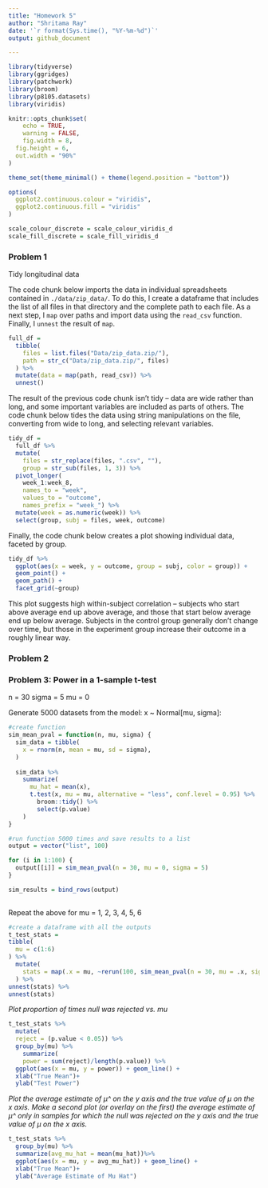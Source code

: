 ```yaml
---
title: "Homework 5"
author: "Shritama Ray"
date: '`r format(Sys.time(), "%Y-%m-%d")`'
output: github_document

---
```


```r
library(tidyverse)
library(ggridges)
library(patchwork)
library(broom)
library(p8105.datasets)
library(viridis)

knitr::opts_chunk$set(
	echo = TRUE,
	warning = FALSE,
	fig.width = 8, 
  fig.height = 6,
  out.width = "90%"
)

theme_set(theme_minimal() + theme(legend.position = "bottom"))

options(
  ggplot2.continuous.colour = "viridis",
  ggplot2.continuous.fill = "viridis"
)

scale_colour_discrete = scale_colour_viridis_d
scale_fill_discrete = scale_fill_viridis_d
```

### Problem 1

Tidy longitudinal data

The code chunk below imports the data in individual spreadsheets contained in `./data/zip_data/`. To do this, I create a dataframe that includes the list of all files in that directory and the complete path to each file. As a next step, I `map` over paths and import data using the `read_csv` function. Finally, I `unnest` the result of `map`.

```r
full_df = 
  tibble(
    files = list.files("Data/zip_data.zip/"),
    path = str_c("Data/zip_data.zip/", files)
  ) %>% 
  mutate(data = map(path, read_csv)) %>% 
  unnest()
```

The result of the previous code chunk isn't tidy -- data are wide rather than long, and some important variables are included as parts of others. The code chunk below tides the data using string manipulations on the file, converting from wide to long, and selecting relevant variables. 

```r
tidy_df = 
  full_df %>% 
  mutate(
    files = str_replace(files, ".csv", ""),
    group = str_sub(files, 1, 3)) %>% 
  pivot_longer(
    week_1:week_8,
    names_to = "week",
    values_to = "outcome",
    names_prefix = "week_") %>% 
  mutate(week = as.numeric(week)) %>% 
  select(group, subj = files, week, outcome)
```

Finally, the code chunk below creates a plot showing individual data, faceted by group. 

```r
tidy_df %>% 
  ggplot(aes(x = week, y = outcome, group = subj, color = group)) + 
  geom_point() + 
  geom_path() + 
  facet_grid(~group)
```

This plot suggests high within-subject correlation -- subjects who start above average end up above average, and those that start below average end up below average. Subjects in the control group generally don't change over time, but those in the experiment group increase their outcome in a roughly linear way. 

### Problem 2

### Problem 3: Power in a 1-sample t-test

n = 30
sigma = 5
mu = 0

Generate 5000 datasets from the model: x ~ Normal[mu, sigma]:
```r

#create function
sim_mean_pval = function(n, mu, sigma) {
  sim_data = tibble(
    x = rnorm(n, mean = mu, sd = sigma),
  )
  
  sim_data %>% 
    summarize(
      mu_hat = mean(x),
      t.test(x, mu = mu, alternative = "less", conf.level = 0.95) %>%
        broom::tidy() %>%
        select(p.value)
    )
}

#run function 5000 times and save results to a list
output = vector("list", 100)

for (i in 1:100) {
  output[[i]] = sim_mean_pval(n = 30, mu = 0, sigma = 5)
}

sim_results = bind_rows(output)
  
```

Repeat the above for mu = 1, 2, 3, 4, 5, 6 
```r

#create a dataframe with all the outputs
t_test_stats =
tibble(
  mu = c(1:6)
) %>%
  mutate(
    stats = map(.x = mu, ~rerun(100, sim_mean_pval(n = 30, mu = .x, sigma = 5)))
  ) %>%
unnest(stats) %>%
unnest(stats)

```

*Plot proportion of times null was rejected vs. mu*
```r
t_test_stats %>%
  mutate(
  reject = (p.value < 0.05)) %>%
  group_by(mu) %>%
    summarize(
    power = sum(reject)/length(p.value)) %>%
  ggplot(aes(x = mu, y = power)) + geom_line() +
  xlab("True Mean")+
  ylab("Test Power")
```

*Plot the average estimate of μ^ on the y axis and the true value of μ on the x axis. Make a second plot (or overlay on the first) the average estimate of μ^ only in samples for which the null was rejected on the y axis and the true value of μ on the x axis.*
```r
t_test_stats %>%
  group_by(mu) %>%
  summarize(avg_mu_hat = mean(mu_hat))%>%
  ggplot(aes(x = mu, y = avg_mu_hat)) + geom_line() +
  xlab("True Mean")+
  ylab("Average Estimate of Mu Hat")
```

